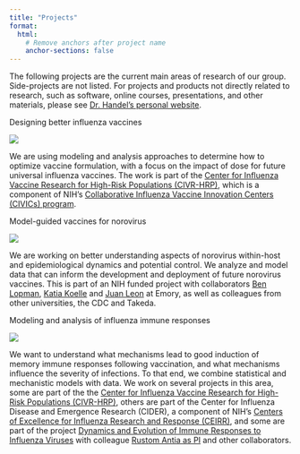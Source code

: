 ```yaml
---
title: "Projects"
format: 
  html: 
    # Remove anchors after project name
    anchor-sections: false 
---
```


The following projects are the current main areas of research of our group. Side-projects are not listed. For projects and products not directly related to research, such as software, online courses, presentations, and other materials, please see [Dr. Handel’s personal website](https://www.andreashandel.com/).

::: {.card}

[Designing better influenza vaccines]{.card-title}

![](images/projects/influenza-vaccines.png){.card-image}

We are using modeling and analysis approaches to determine how to optimize vaccine formulation, with a focus on the impact of dose for future universal influenza vaccines. The work is part of the [Center for Influenza Vaccine Research for High-Risk Populations (CIVR-HRP)](https://www.niaidcivics.org/center-for-influenza-vaccine-research-for-high-risk-populations-civr-hrp/), which is a component of NIH’s [Collaborative Influenza Vaccine Innovation Centers (CIVICs) program](https://www.niaidcivics.org/).
:::

::: {.card}

[Model-guided vaccines for norovirus]{.card-title}

![](images/projects/norovirus-vaccines.png){.card-image}

We are working on better understanding aspects of norovirus within-host and epidemiological dynamics and potential control. We analyze and model data that can inform the development and deployment of future norovirus vaccines. This is part of an NIH funded project with collaborators [Ben Lopman](https://www.blopman.net/), [Katia Koelle](https://scholarblogs.emory.edu/koellelab/) and [Juan Leon](https://www.sph.emory.edu/research/centers/leonlab/index.html) at Emory, as well as colleagues from other universities, the CDC and Takeda.
:::

::: {.card}
[Modeling and analysis of influenza immune responses]{.card-title}

![](images/projects/influenza-immunity.png){.card-image}

We want to understand what mechanisms lead to good induction of memory immune responses following vaccination, and what mechanisms influence the severity of infections. To that end, we combine statistical and mechanistic models with data. We work on several projects in this area, some are part of the the [Center for Influenza Vaccine Research for High-Risk Populations (CIVR-HRP)](https://www.niaidcivics.org/center-for-influenza-vaccine-research-for-high-risk-populations-civr-hrp/), others are part of the Center for Influenza Disease and Emergence Research (CIDER), a component of NIH’s [Centers of Excellence for Influenza Research and Response (CEIRR)](https://www.ceirr-network.org/), and some are part of the project [Dynamics and Evolution of Immune Responses to Influenza Viruses](https://reporter.nih.gov/project-details/10204919) with colleague [Rustom Antia as PI](http://www.biology.emory.edu/Antia/) and other collaborators.
:::
